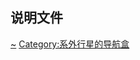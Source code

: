 {{Navbox
| name   = HD 128311
| title  = [[HD 128311]]系统
| listclass = hlist
| state = {{{state|<noinclude>uncollapsed</noinclude>}}}
| style  = width:50%
| group1 = 恒星
| list1  =
* [[HD 128311]]
| group2 = 行星
| list2  =
* [[HD 128311 b]]
* [[HD 128311 c]]
}}<noinclude>
==说明文件==
{{Universe navboxes}}
[[Category:HD和HDE天體|~]]
[[Category:系外行星的导航盒]]
</noinclude>